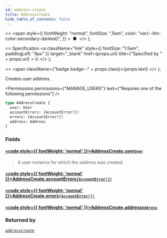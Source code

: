 ```yaml
---
id: address-create
title: AddressCreate
hide_table_of_contents: false
---
```


  <>
    <span
      style={{
        fontWeight: "normal",
        fontSize: ".5em",
        color: "var(--ifm-color-secondary-darkest)",
      }}
    >
      &nbsp;●&nbsp;
    </span>
  </>
);

  <>
    Specification
    <a
      className="link"
      style={{ fontSize: "1.5em", paddingLeft: "4px" }}
      target="\_blank"
      href={props.url}
      title={"Specified by " + props.url}
    >
      ⎘
    </a>
  </>
);

  <>
    <span className={"badge badge--" + props.class}>{props.text}</span>
  </>
);

Creates user address.

<Permissions
  permissions={"MANAGE_USERS"}
  text={"Requires one of the following permissions"}
/>

```graphql
type AddressCreate {
  user: User
  accountErrors: [AccountError!]!
  errors: [AccountError!]!
  address: Address
}
```

### Fields

#### [<code style={{ fontWeight: 'normal' }}>AddressCreate.<b>user</b></code>](#)<Bullet />[`User`](../../../api-reference/users/objects/user) <Badge class="secondary" text="object"/>

> A user instance for which the address was created.

#### [<code style={{ fontWeight: 'normal' }}>AddressCreate.<b>accountErrors</b></code>](#)<Bullet />[`[AccountError!]!`](../../../api-reference/users/objects/account-error) <Badge class="secondary" text="non-null"/> <Badge class="secondary" text="object"/>

>

#### [<code style={{ fontWeight: 'normal' }}>AddressCreate.<b>errors</b></code>](#)<Bullet />[`[AccountError!]!`](../../../api-reference/users/objects/account-error) <Badge class="secondary" text="non-null"/> <Badge class="secondary" text="object"/>

>

#### [<code style={{ fontWeight: 'normal' }}>AddressCreate.<b>address</b></code>](#)<Bullet />[`Address`](../../../api-reference/users/objects/address) <Badge class="secondary" text="object"/>

>

### Returned by

[`addressCreate`](../../../api-reference/users/mutations/address-create) <Badge class="secondary" text="mutation"/>

